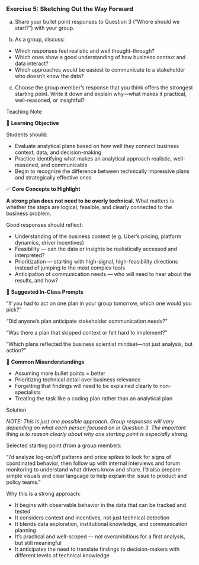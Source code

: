 <!-- question-type: inclass -->
### Exercise 5: Sketching Out the Way Forward 

(a) Share your bullet point responses to Question 3 (“Where should we start?”) with your group.

(b) As a group, discuss:

- Which responses feel realistic and well thought-through?
- Which ones show a good understanding of how business context and data interact?
- Which approaches would be easiest to communicate to a stakeholder who doesn't know the data?

(c) Choose the group member’s response that you think offers the strongest starting point.
Write it down and explain why—what makes it practical, well-reasoned, or insightful?

<!-- BEGIN PROFILE:r-teaching-guide -->
::: {.content-visible when-profile="r-teaching-guide"}

::: {.teaching-block}

::: {.teaching-block-header}
Teaching Note
:::

::: {.teaching-block-body}

🎯 **Learning Objective**

Students should:

- Evaluate analytical plans based on how well they connect business context, data, and decision-making
- Practice identifying what makes an analytical approach realistic, well-reasoned, and communicable
- Begin to recognize the difference between technically impressive plans and strategically effective ones

✅  **Core Concepts to Highlight**

**A strong plan does not need to be overly technical.**
What matters is whether the steps are logical, feasible, and clearly connected to the business problem.

Good responses should reflect:

- Understanding of the business context (e.g. Uber’s pricing, platform dynamics, driver incentives)
- Feasibility — can the data or insights be realistically accessed and interpreted?
- Prioritization — starting with high-signal, high-feasibility directions instead of jumping to the most complex tools
- Anticipation of communication needs — who will need to hear about the results, and how?

💬 **Suggested In-Class Prompts**

“If you had to act on one plan in your group tomorrow, which one would you pick?”

“Did anyone’s plan anticipate stakeholder communication needs?”

“Was there a plan that skipped context or felt hard to implement?”

“Which plans reflected the business scientist mindset—not just analysis, but action?”

📌 **Common Misunderstandings** 

- Assuming more bullet points = better
- Prioritizing technical detail over business relevance
- Forgetting that findings will need to be explained clearly to non-specialists
- Treating the task like a coding plan rather than an analytical plan

:::

:::

:::
<!-- END PROFILE:r-teaching-guide -->

<!-- BEGIN PROFILE:r-solutions -->
::: {.content-visible when-profile="r-solutions" when-profile="r-teaching-guide"}

::: {.solution-block}

::: {.solution-block-header}
Solution
:::

::: {.solution-block-body}

*NOTE: This is just one possible approach. Group responses will vary depending on what each person focused on in Question 3. The important thing is to reason clearly about why one starting point is especially strong.*

Selected starting point (from a group member):

“I’d analyze log-on/off patterns and price spikes to look for signs of coordinated behavior, then follow up with internal interviews and forum monitoring to understand what drivers know and share. I’d also prepare simple visuals and clear language to help explain the issue to product and policy teams.”

Why this is a strong approach:

- It begins with observable behavior in the data that can be tracked and tested
- It considers context and incentives, not just technical detection
- It blends data exploration, institutional knowledge, and communication planning
- It’s practical and well-scoped — not overambitious for a first analysis, but still meaningful
- It anticipates the need to translate findings to decision-makers with different levels of technical knowledge
:::

:::

:::
<!-- END PROFILE:r-solutions -->
